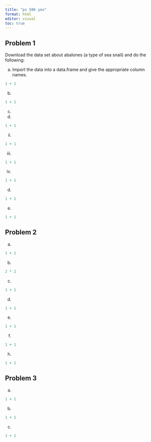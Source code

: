 ```yaml
---
title: "ps 506 yeo"
format: html
editor: visual
toc: true
---
```


## Problem 1

Download the data set about abalones (a type of sea snail) and do the following:

a. Import the data into a data.frame and give the appropriate column names.

```r
1 + 1
```


b.

```r
1 + 1
```

c.

i. 
```r
1 + 1
```

ii.
```r
1 + 1
```

iii.
```r
1 + 1
```

iv.
```r
1 + 1
```

d.

```r
1 + 1
```

e.

```r
1 + 1
```

## Problem 2

a. 

```r
1 + 1
```

b.

```r
2 * 2
```

c.

```r
1 + 1
```

d.

```r
1 + 1
```

e.

```r
1 + 1
```

f.

```r
1 + 1
```

h.

```r
1 + 1
```

## Problem 3

a.

```r
1 + 1
```

b.

```r
1 + 1
```

c.

```r
1 + 1
```
